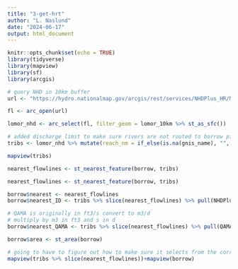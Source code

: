 ```yaml
---
title: "3-get-hrt"
author: "L. Naslund"
date: "2024-06-17"
output: html_document
---
```


```r
knitr::opts_chunk$set(echo = TRUE)
library(tidyverse)
library(mapview)
library(sf)
library(arcgis)

```

```r
# query NHD in 10km buffer 
url <- "https://hydro.nationalmap.gov/arcgis/rest/services/NHDPlus_HR/MapServer/5"

fl <- arc_open(url)

lomor_nhd <- arc_select(fl, filter_geom = lomor_10km %>% st_as_sfc())

# added discharge limit to make sure rivers are not routed to borrow pits
tribs <- lomor_nhd %>% mutate(reach_nm = if_else(is.na(gnis_name), "", gnis_name)) %>% filter(reach_nm != "Missouri River") %>% filter(qama < 10)

mapview(tribs)

nearest_flowlines <- st_nearest_feature(borrow, tribs)
```


```r

nearest_flowlines <- st_nearest_feature(borrow, tribs)

borrow$nearest <- nearest_flowlines
borrow$nearest_ID <- tribs %>% slice(nearest_flowlines) %>% pull(NHDPlusID)

# QAMA is originally in ft3/s convert to m3/d
# multiply by m3 in ft3 and s in d
borrow$nearest_QAMA <- tribs %>% slice(nearest_flowlines) %>% pull(QAMA) * 0.0283168 * 86400

borrow$area <- st_area(borrow) 

# going to have to figure out how to make sure it selects from the correct side of the river. May create a mask and do it one side at a time or hand edit. Also going to have to filter so that you aren't sending the Nishnabotna river through a tiny borrow pit
mapview(tribs %>% slice(nearest_flowlines))+mapview(borrow)
```
